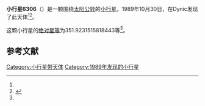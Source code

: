 {{Infobox planet
| bgcolour = #FFFFC0
| name = 6306 Nishimura
| symbol = 
| image = 
| caption = 
| discovery = yes
| discovery_ref = 
| discoverer = {{link-jp|杉江淳|杉江淳}}
| discovery_site = [[Dynic|Dynic]] 
| discovered = 1989年10月30日
| designations = yes
| mp_name = 
| named_after = 
| alt_names = 1989 UL3/ 1976 YF1
| mp_category = [[主带小行星|主带小行星]]
| orbit_ref = <ref name="a">[http://ssd.jpl.nasa.gov/sbdb.cgi?sstr=6306 6306 Nishimura] {{Wayback|url=http://ssd.jpl.nasa.gov/sbdb.cgi?sstr=6306 |date=20140829095736 }}，小行星數據庫瀏覽器（JPL Small-Body Database Browser）－[[美国国家航空航天局|美国国家航空航天局]]喷气推进实验室</ref>
| epoch = 2456400.5 (2013年4月18日更新)
| aphelion = {{convert|3.296572902535053|AU|km|3|abbr=on|lk=out}}
| perihelion = {{convert|2.052059448830048|AU|km|3|abbr=on}}
| semimajor = {{convert|2.67431617568255|AU|km|3|abbr=on}}
| eccentricity = 0.232678818
| period = 1597.414248 [[日|日]]<br />4.37[[儒略年|儒略年]]
| avg_speed = 
| inclination = 14.5718833578503
| asc_node = 84.43852096844432
| mean_anomaly = 
| arg_peri = 351.9231515818443
| satellites = 
| physical_characteristics = yes
| dimensions = 
| mass = 
| density = 
| surface_grav = 
| escape_velocity = 
| sidereal_day = 
| axial_tilt = 
| pole_ecliptic_lat = 
| pole_ecliptic_lon = 
| albedo = 
| temperatures= 
| temp_name1 = 
| mean_temp_1 = 
| max_temp_1 = 
| temp_name2 = 
| max_temp_2 = 
| spectral_type = 
| abs_magnitude = 351.9231515818443
}}

'''小行星6306'''（{{lang-en|6306 Nishimura}}）是一颗围绕[[太阳|太阳]][[公转|公转]]的[[小行星|小行星]]。1989年10月30日，{{link-jp|杉江淳|杉江淳}}在Dynic发现了此天体<ref name="a" /><ref>{{cite news|title=小行星列表|url=http://cfa-www.harvard.edu/iau/lists/NumberedMPs.txt|accessdate=2013-07-08|newspaper=哈佛大学|archive-date=2008-05-17|archive-url=https://web.archive.org/web/20080517010638/http://cfa-www.harvard.edu/iau/lists/NumberedMPs.txt|dead-url=no}}</ref>。

这颗小行星的[[绝对星等|绝对星等]]为351.9231515818443等<ref name="a" />。

==参考文献==
{{reflist}}
{{Minor Planet Number|[[小行星6305|小行星6305]]|[[小行星6307|小行星6307]]}}

{{小天体}}

[[Category:小行星带天体|Category:小行星带天体]]
[[Category:1989年发现的小行星|Category:1989年发现的小行星]]

{{asteroid-stub}}